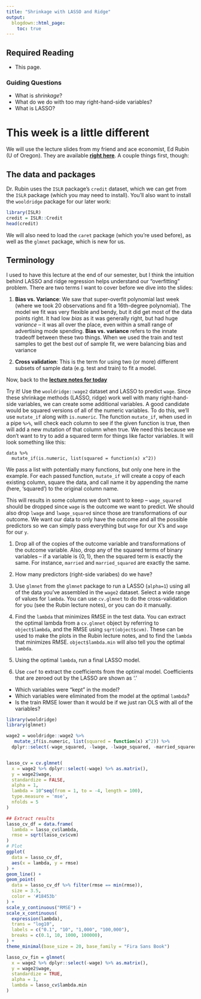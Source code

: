 ```yaml
---
title: "Shrinkage with LASSO and Ridge"
output:
  blogdown::html_page:
    toc: true
---
```


## Required Reading

- This page.

### Guiding Questions

- What is *shrinkage*?
- What do we do with too may right-hand-side variables?
- What is LASSO?

# This week is a little different
We will use the lecture slides from my friend and ace economist, Ed Rubin (U of Oregon). They are available [**right here**](https://raw.githack.com/edrubin/EC524W20/master/lecture/005/005-slides.html#1). A couple things first, though:

## The data and packages

Dr. Rubin uses the `ISLR` package's `credit` dataset, which we can get from the `ISLR` package (which you may need to install). You'll also want to install the `wooldridge` package for our later work:

```r
library(ISLR)
credit = ISLR::Credit
head(credit)

```

We will also need to load the `caret` package (which you're used before), as well as the `glmnet` package, which is new for us.

## Terminology
I used to have this lecture at the end of our semester, but I think the intuition behind LASSO and ridge regression helps understand our "overfitting" problem. There are two terms I want to cover before we dive into the slides:

1. **Bias vs. Variance**: We saw that super-overfit polynomial last week (where we took 20 observations and fit a 16th-degree polynomial). The model we fit was very flexible and bendy, but it did get most of the data points right. It had low *bias* as it was generally right, but had huge *variance* -- it was all over the place, even within a small range of advertising mode spending. **Bias vs. variance** refers to the innate tradeoff between these two things. When we used the train and test samples to get the best *out* of sample fit, we were balancing bias and variance

2. **Cross validation**: This is the term for using two (or more) different subsets of sample data (e.g. test and train) to fit a model. 

Now, back to the [**lecture notes for today**](https://raw.githack.com/edrubin/EC524W20/master/lecture/005/005-slides.html#5)





::: {.callout-note}
Try it! Use the `wooldridge::wage2` dataset and LASSO to predict `wage`. Since these shrinkage methods (LASSO, ridge) work well with many right-hand-side variables, we can create some additional variables. A good candidate would be squared versions of all of the numeric variables. To do this, we'll use `mutate_if` along with `is.numeric`. The function `mutate_if`, when used in a pipe `%>%`, will check each column to see if the given function is true, then will add a new mutation of that column when true. We need this because we don't want to try to add a squared term for things like factor variables. It will look something like this:

```
data %>%
  mutate_if(is.numeric, list(squared = function(x) x^2))
```


We pass a list with potentially many functions, but only one here in the example. For each passed function, `mutate_if` will create a copy of each existing column, square the data, and call name it by appending the name (here, 'squared') to the original column name.

This will results in some columns we don't want to keep -- `wage_squared` should be dropped since `wage` is the outcome we want to predict. We should also drop `lwage` and `lwage_squared` since those are transformations of our outcome. We want our data to only have the outcome and all the possible predictors so we can simply pass everything but `wage` for our X's and `wage` for our `y`. 

1. Drop all of the copies of the outcome variable and transformations of the outcome variable. Also, drop any of the squared terms of binary variables -- if a variable is $\{0,1\}$, then the squared term is exactly the same. For instance, `married` and `married_squared` are exactly the same.

2. How many predictors (right-side variabes) do we have?

3. Use `glmnet` from the `glmnet` package to run a LASSO (`alpha=1`) using all of the data you've assembled in the `wage2` dataset. Select a wide range of values for `lambda`. You can use `cv.glmnet` to do the cross-validation for you (see the Rubin lecture notes), or you can do it manually.

4. Find the `lambda` that minimizes RMSE in the test data. You can extract the optimal lambda from a `cv.glmnet` object by referring to `object$lambda`, and the RMSE using `sqrt(object$cvm)`. These can be used to make the plots in the Rubin lecture notes, and to find the `lambda` that minimizes RMSE. `object$lambda.min` will also tell you the optimal `lambda`.

5. Using the optimal `lambda`, run a final LASSO model.

6. Use `coef` to extract the coefficients from the optimal model. Coefficients that are zeroed out by the LASSO are shown as '.'
- Which variables were "kept" in the model?
- Which variables were eliminated from the model at the optimal `lambda`?
- Is the train RMSE lower than it would be if we just ran OLS with all of the variables?

:::

```r
library(wooldridge)
library(glmnet)

wage2 = wooldridge::wage2 %>%
   mutate_if(is.numeric, list(squared = function(x) x^2)) %>%
  dplyr::select(-wage_squared, -lwage, -lwage_squared, -married_squared, -black_squared, -south_squared, -urban_squared)


lasso_cv = cv.glmnet(
  x = wage2 %>% dplyr::select(-wage) %>% as.matrix(),
  y = wage2$wage,
  standardize = FALSE,
  alpha = 1,
  lambda = 10^seq(from = 1, to = -4, length = 100),
  type.measure = 'mse',
  nfolds = 5
)

## Extract results
lasso_cv_df = data.frame(
  lambda = lasso_cv$lambda,
  rmse = sqrt(lasso_cv$cvm)
)
# Plot
ggplot(
  data = lasso_cv_df,
  aes(x = lambda, y = rmse)
) +
geom_line() +
geom_point(
  data = lasso_cv_df %>% filter(rmse == min(rmse)),
  size = 3.5,
  color = '#18453b'
) +
scale_y_continuous("RMSE") +
scale_x_continuous(
  expression(lambda),
  trans = "log10",
  labels = c("0.1", "10", "1,000", "100,000"),
  breaks = c(0.1, 10, 1000, 100000),
) +
theme_minimal(base_size = 20, base_family = "Fira Sans Book")

lasso_cv_fin = glmnet(
  x = wage2 %>% dplyr::select(-wage) %>% as.matrix(),
  y = wage2$wage,
  standardize = TRUE,
  alpha = 1,
  lambda = lasso_cv$lambda.min
)

```
